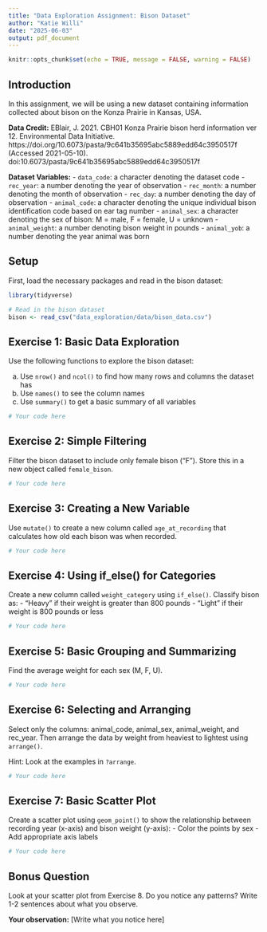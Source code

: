 ```yaml
---
title: "Data Exploration Assignment: Bison Dataset"
author: "Katie Willi"
date: "2025-06-03"
output: pdf_document
---
```


```r
knitr::opts_chunk$set(echo = TRUE, message = FALSE, warning = FALSE)
```

## Introduction

In this assignment, we will be using a new dataset containing information collected about bison on the Konza Prairie in Kansas, USA.

**Data Credit:**
EBlair, J. 2021. CBH01 Konza Prairie bison herd information ver 12. Environmental Data Initiative. https://doi.org/10.6073/pasta/9c641b35695abc5889edd64c3950517f (Accessed 2021-05-10). doi:10.6073/pasta/9c641b35695abc5889edd64c3950517f

**Dataset Variables:**
- `data_code`: a character denoting the dataset code
- `rec_year`: a number denoting the year of observation
- `rec_month`: a number denoting the month of observation
- `rec_day`: a number denoting the day of observation
- `animal_code`: a character denoting the unique individual bison identification code based on ear tag number
- `animal_sex`: a character denoting the sex of bison: M = male, F = female, U = unknown
- `animal_weight`: a number denoting bison weight in pounds
- `animal_yob`: a number denoting the year animal was born

## Setup

First, load the necessary packages and read in the bison dataset:

```r
library(tidyverse)

# Read in the bison dataset
bison <- read_csv("data_exploration/data/bison_data.csv")
```

## Exercise 1: Basic Data Exploration

Use the following functions to explore the bison dataset:

a) Use `nrow()` and `ncol()` to find how many rows and columns the dataset has
b) Use `names()` to see the column names
c) Use `summary()` to get a basic summary of all variables

```r
# Your code here

```

## Exercise 2: Simple Filtering

Filter the bison dataset to include only female bison ("F"). 
Store this in a new object called `female_bison`.

```r
# Your code here

```

## Exercise 3: Creating a New Variable

Use `mutate()` to create a new column called `age_at_recording` that calculates how old each bison was when recorded.

```r
# Your code here

```

## Exercise 4: Using if_else() for Categories

Create a new column called `weight_category` using `if_else()`. Classify bison as:
- "Heavy" if their weight is greater than 800 pounds
- "Light" if their weight is 800 pounds or less

```r
# Your code here

```

## Exercise 5: Basic Grouping and Summarizing

Find the average weight for each sex (M, F, U). 

```r
# Your code here

```

## Exercise 6: Selecting and Arranging

Select only the columns: animal_code, animal_sex, animal_weight, and rec_year.
Then arrange the data by weight from heaviest to lightest using `arrange()`.

Hint: Look at the examples in `?arrange`.

```r
# Your code here

```

## Exercise 7: Basic Scatter Plot

Create a scatter plot using `geom_point()` to show the relationship between recording year (x-axis) and bison weight (y-axis):
- Color the points by sex 
- Add appropriate axis labels

```r
# Your code here

```

## Bonus Question

Look at your scatter plot from Exercise 8. Do you notice any patterns? Write 1-2 sentences about what you observe.

**Your observation:**
[Write what you notice here]
